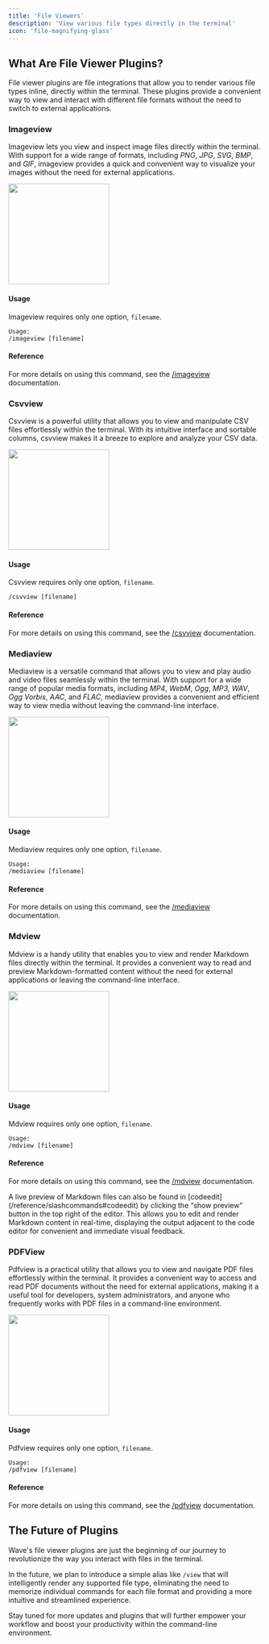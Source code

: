 ```yaml
---
title: 'File Viewers'
description: 'View various file types directly in the terminal'
icon: 'file-magnifying-glass'
---
```


## What Are File Viewer Plugins?
File viewer plugins are file integrations that allow you to render various file types inline, directly within the terminal. These plugins provide a convenient way to view and interact with different file formats without the need to switch to external applications.

### Imageview
Imageview lets you view and inspect image files directly within the terminal. With support for a wide range of formats, including *PNG*, *JPG*, *SVG*, *BMP*, and *GIF*, imageview provides a quick and convenient way to visualize your images without the need for external applications.

<img height="200" src="/images/fileViewers/imageview.gif" />

#### Usage
Imageview requires only one option, `filename`.

```
Usage:
/imageview [filename]
```

#### Reference
For more details on using this command, see the [/imageview](/reference/slashcommands#imageview) documentation.

### Csvview
Csvview is a powerful utility that allows you to view and manipulate CSV files effortlessly within the terminal. With its intuitive interface and sortable columns, csvview makes it a breeze to explore and analyze your CSV data.

<img height="200" src="/images/fileViewers/csvview.gif" />

#### Usage
Csvview requires only one option, `filename`.

```
/csvview [filename]
```

#### Reference
For more details on using this command, see the [/csvview](/reference/slashcommands#csvview) documentation.

### Mediaview
Mediaview is a versatile command that allows you to view and play audio and video files seamlessly within the terminal. With support for a wide range of popular media formats, including *MP4*, *WebM*, *Ogg*, *MP3*, *WAV*, *Ogg Vorbis*, *AAC*, and *FLAC*, mediaview provides a convenient and efficient way to view media without leaving the command-line interface.

<img height="200" src="/images/fileViewers/mediaview.gif" />

#### Usage
Mediaview requires only one option, `filename`.
```
Usage:
/mediaview [filename]
```
#### Reference
For more details on using this command, see the [/mediaview](/reference/slashcommands#mediaview) documentation.

### Mdview
Mdview is a handy utility that enables you to view and render Markdown files directly within the terminal. It provides a convenient way to read and preview Markdown-formatted content without the need for external applications or leaving the command-line interface.

<img height="200" src="/images/fileViewers/mdview.gif" />

#### Usage
Mdview requires only one option, `filename`.

```
Usage:
/mdview [filename]
```
#### Reference
For more details on using this command, see the [/mdview](/reference/slashcommands#mdview) documentation.

<Tip>
A live preview of Markdown files can also be found in [codeedit](/reference/slashcommands#codeedit) by clicking the “show preview” button in the top right of the editor. This allows you to edit and render Markdown content in real-time, displaying the output adjacent to the code editor for convenient and immediate visual feedback.
</Tip>

### PDFView
Pdfview is a practical utility that allows you to view and navigate PDF files effortlessly within the terminal. It provides a convenient way to access and read PDF documents without the need for external applications, making it a useful tool for developers, system administrators, and anyone who frequently works with PDF files in a command-line environment.

<img height="200" src="/images/fileViewers/pdfview.gif" />

#### Usage
Pdfview requires only one option, `filename`.

```
Usage:
/pdfview [filename]
```
#### Reference
For more details on using this command, see the [/pdfview](/reference/slashcommands#pdfview) documentation.

## The Future of Plugins
Wave's file viewer plugins are just the beginning of our journey to revolutionize the way you interact with files in the terminal.

In the future, we plan to introduce a simple alias like `/view` that will intelligently render any supported file type, eliminating the need to memorize individual commands for each file format and providing a more intuitive and streamlined experience.

Stay tuned for more updates and plugins that will further empower your workflow and boost your productivity within the command-line environment.